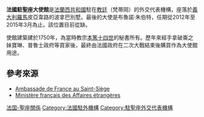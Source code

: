 {{Infobox diplomatic mission
| name= 法國駐聖座大使館<br><small>{{lang|fr|Ambassade de France près le Saint-Siège}}</small><br></small><br>[[Image:Armoiries_république_française.svg|180px]]
| image=French embassy to the Holy See.JPG
| address =[[羅馬|羅馬]]皮亞韋路波拿巴別墅23號
| location= {{ITA}}[[羅馬|羅馬]]
| department= {{flagicon image|Flag of France.svg}} [[法國外交部|法國外交部]]
| ambassador= 空缺中
}}
'''法國駐聖座大使館'''是[[法蘭西共和國|法蘭西共和國]]駐在[[教廷|教廷]]（梵蒂岡）的外交代表機構，座落於[[義大利|義大利]][[羅馬|羅馬]]皮亞韋路的波拿巴別墅。最後的大使是布魯諾·朱伯特，任期從2012年至2015年3月為止。該位置目前從缺。

使館建築建於1750年，為當時教宗[[本篤十四世|本篤十四世]]的秘書所有。歷年來經手拿破崙之妹寶琳、普魯士政府等買家後，最終由法國政府在二次大戰結束後購買作為大使館用途。

==參考來源==
* [http://www.france-vatican.org/ Ambassade de France au Saint-Siège] {{Wayback|url=http://www.france-vatican.org/ |date=20110708034117 }}
*[http://www.diplomatie.gouv.fr/fr/pays-zones-geo_833/vatican-saint-siege_451/index.html Ministère français des Affaires étrangères] {{Wayback|url=http://www.diplomatie.gouv.fr/fr/pays-zones-geo_833/vatican-saint-siege_451/index.html |date=20150402175837 }}

{{法國駐外機構}}
[[Category:法国-聖座關係|]]
[[Category:法國駐外機構|Category:法國駐外機構]]
[[Category:駐聖座外交代表機構|Category:駐聖座外交代表機構]]